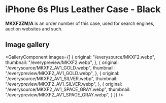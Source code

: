 
# iPhone 6s Plus Leather Case - Black

<Callout type='info' emoji='👉🏻'>**MKXF2ZM/A** is an order number of this case, used for search engines, auction websites and such.</Callout>

## Image gallery

<GalleryComponent
    images={[
      {
        original: "/everysource/MKXF2.webp",
        thumbnail: "/everypreview/MKXF2.webp",
      },
      {
        original: "/everysource/MKXF2_AV1_GOLD.webp",
        thumbnail: "/everypreview/MKXF2_AV1_GOLD.webp",
      },
      {
        original: "/everysource/MKXF2_AV1_SILVER.webp",
        thumbnail: "/everypreview/MKXF2_AV1_SILVER.webp",
      },
      {
        original: "/everysource/MKXF2_AV1_SPACE_GRAY.webp",
        thumbnail: "/everypreview/MKXF2_AV1_SPACE_GRAY.webp",
      }
    ]}
  />
